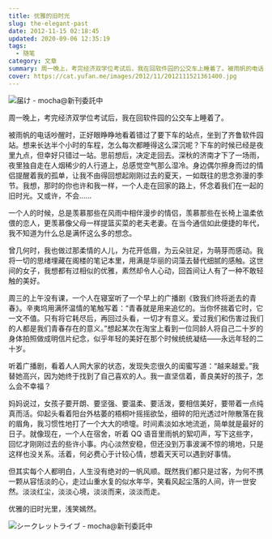 ```yaml
---
title: 优雅的旧时光
slug: the-elegant-past
date: 2012-11-15 02:18:45
updated: 2020-09-06 12:35:19
tags:
  - 随笔
category: 文章
summary: 周一晚上，考完经济双学位考试后，我在回软件园的公交车上睡着了。被雨帆的电话吵醒时，正好眼睁睁地看着错过了要下车的站点，坐到了齐鲁软件园站。想来长达半个小时的车程，怎么每次都睡得这么深沉呢？
cover: https://cat.yufan.me/images/2012/11/2012111521361400.jpg
---
```


![届け - mocha@新刊委託中](https://cat.yufan.me/images/2012/11/2012111521361800.jpg)

<MusicPlayer netease={1357953768} />

周一晚上，考完经济双学位考试后，我在回软件园的公交车上睡着了。

被雨帆的电话吵醒时，正好眼睁睁地看着错过了要下车的站点，坐到了齐鲁软件园站。想来长达半个小时的车程，怎么每次都睡得这么深沉呢？下车的时候已经是夜里九点，但幸好只错过一站。思前想后，决定走回去。深秋的济南才下了一场雨，夜里独自走在人烟稀少的人行道上，总感觉空气那么湿冷。身边偶尔擦身而过的情侣提醒着我的孤单，让我不由得回想起刚刚过去的夏天，一如既往的思念弥漫的季节。我想，那时的你也许和我一样，一个人走在回家的路上，怀念着我们在一起的旧时光。又或许，不会……

一个人的时候，总是羡慕那些在风雨中相伴漫步的情侣，羡慕那些在长椅上温柔依偎的恋人，更羡慕像父母一样提篮买菜的老夫老妻。在当今通信如此便捷的年代，我不知道为什么总是满怀这么多的想念。

曾几何时，我也做过那柔情的人儿，为花开低眉，为云朵驻足，为萌芽而感动。我将一切的思绪埋藏在阁楼的笔记本里，用满是华丽的词藻去替代细腻的感触。这世间的女子，我想都有过相似的优雅，素然却令人心动，回首间让人有了一种不敢轻触的美好。

周三的上午没有课，一个人在寝室听了一个早上的广播剧《致我们终将逝去的青春》。辛夷坞用满怀温情的笔触写着：“青春就是用来追忆的。当你怀揣着它时，它一文不值。只有将它耗尽后，再回过头看，一切才有意义。爱过我们和伤害过我们的人都是我们青春存在的意义。”想起某次在淘宝上看到一位同龄人将自己二十岁的身体拍照做成明信片纪念，似乎年轻的美好在那个时候统统凝结——永远年轻的二十岁。

听着广播剧，看着人人网大家的状态，发现失恋很久的闺蜜写道：“越来越爱。”我替她高兴，因为她终于找到了自己喜欢的人。我一直坚信着，善良美好的孩子，怎么会不幸福？

妈妈说过，女孩子要开朗、要坚强、要温柔、要活泼，要相信美好，要带着一点纯真而活。仰起头看着阳台外枯萎的梧桐叶摇摇欲坠，细碎的阳光透过叶隙散落在我的眉角，我习惯性地打了一个大大的喷嚏。时间素淡如水地流逝，简单就是最好的日子。就像现在，一个人在宿舍，听着 QQ 语音里雨帆的絮叨声，写下这些字，回忆才刚刚过去的些许小事。内心淡然安稳，但还没到万事波澜不惊的境地，只是这样也没关系。活着，何必费心于计较心情，想着天天可以遇到好事情。

但其实每个人都明白，人生没有绝对的一帆风顺。既然我们都只是过客，为何不携一颗从容恬淡的心，走过山重水复的似水年华，笑看风起尘落的人间，许一世安然。淡淡红尘，淡淡心境，淡淡而来，淡淡而走。

优雅的旧时光里，浅笑嫣然。

![シークレットライブ - mocha@新刊委託中](https://cat.yufan.me/images/2012/11/2012111521362300.jpg)
